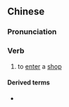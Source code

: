 ==Chinese==
{{zh-forms}}

===Pronunciation===
{{zh-pron
|m=rùdiàn
|cat=v
}}

===Verb===
{{zh-verb}}

# to [[enter]] a [[shop]]

====Derived terms====
* {{zh-l|入店行竊}}